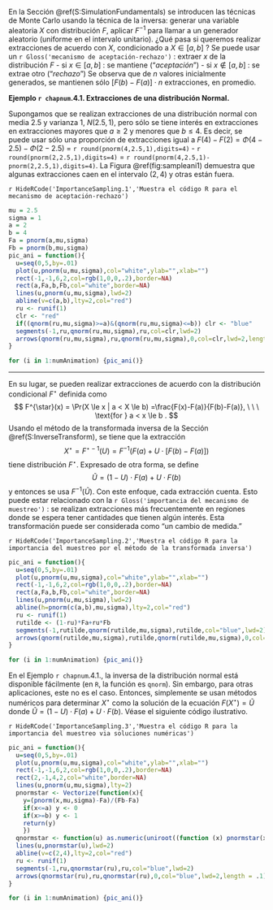 <!-- ## Importancia del muestreo -->

En la Sección \@ref(S:SimulationFundamentals) se introducen las técnicas de Monte Carlo usando la técnica de la inversa: generar una variable aleatoria $X$ con distribución $F$, aplicar $F^{-1}$ para llamar a un generador aleatorio (uniforme en el intervalo unitario). ¿Qué pasa si queremos realizar extracciones de acuerdo con $X$, condicionado a $X\in[a,b]$ ?
Se puede usar un `r Gloss('mecanismo de aceptación-rechazo')` : extraer $x$ de la distribución $F$
- si $x\in[a,b]$ : se mantiene ("*aceptación*")
- si $x\notin[a,b]$ : se extrae otro ("*rechazo*")
Se observa que de $n$ valores inicialmente generados, se mantienen sólo $[F(b)-F(a)]\cdot n$ extracciones, en promedio.

**Ejemplo `r chapnum`.4.1. Extracciones de una distribución Normal.** 

Supongamos que se realizan extracciones de una distribución normal con media 2.5 y varianza 1, $N(2.5,1)$, pero sólo se tiene interés en extracciones en extracciones mayores que $a \ge 2$ y menores que $b \le 4$. Es decir, se puede usar sólo una proporción de extracciones igual a $F(4)-F(2) = \Phi(4-2.5)-\Phi(2-2.5)$ = `r round(pnorm(4,2.5,1),digits=4)` - `r round(pnorm(2,2.5,1),digits=4)` = `r round(pnorm(4,2.5,1)-pnorm(2,2.5,1),digits=4)`. La Figura \@ref(fig:sampleani1) demuestra que algunas extracciones caen en el intervalo $(2,4)$ y otras están fuera.

`r HideRCode('ImportanceSampling.1','Muestra el código R para el mecanismo de aceptación-rechazo')`

```r
mu = 2.5
sigma = 1
a = 2
b = 4
Fa = pnorm(a,mu,sigma)
Fb = pnorm(b,mu,sigma)
pic_ani = function(){
  u=seq(0,5,by=.01)
  plot(u,pnorm(u,mu,sigma),col="white",ylab="",xlab="")
  rect(-1,-1,6,2,col=rgb(1,0,0,.2),border=NA)
  rect(a,Fa,b,Fb,col="white",border=NA)
  lines(u,pnorm(u,mu,sigma),lwd=2)
  abline(v=c(a,b),lty=2,col="red")
  ru <- runif(1)
  clr <- "red"
  if((qnorm(ru,mu,sigma)>=a)&(qnorm(ru,mu,sigma)<=b)) clr <- "blue"
  segments(-1,ru,qnorm(ru,mu,sigma),ru,col=clr,lwd=2)
  arrows(qnorm(ru,mu,sigma),ru,qnorm(ru,mu,sigma),0,col=clr,lwd=2,length = .1)
}
```

</div>

```r
for (i in 1:numAnimation) {pic_ani()}
```

***

En su lugar, se pueden realizar extracciones de acuerdo con la distribución condicional $F^{\star}$ definida como
$$
F^{\star}(x) = \Pr(X \le x | a < X \le b) =\frac{F(x)-F(a)}{F(b)-F(a)}, \ \  \ \text{for } a < x \le b .
$$
Usando el método de la transformada inversa de la Sección \@ref(S:InverseTransform), se tiene que la extracción
$$
X^\star=F^{\star-1}\left( U \right) = F^{-1}\left(F(a)+U\cdot[F(b)-F(a)]\right)
$$
tiene distribución $F^{\star}$. Expresado de otra forma, se define
$$
\tilde{U} = (1-U)\cdot F(a)+U\cdot F(b)
$$
y entonces se usa $F^{-1}(\tilde{U})$. Con este enfoque, cada extracción cuenta.
Esto puede estar relacionado con la `r Gloss('importancia del mecanismo de muestreo')` : se realizan extracciones más frecuentemente en regiones donde se espera tener cantidades que tienen algún interés. Esta transformación puede ser considerada como "un cambio de medida."

`r HideRCode('ImportanceSampling.2','Muestra el código R para la importancia del muestreo por el método de la transformada inversa')`

```r
pic_ani = function(){
  u=seq(0,5,by=.01)
  plot(u,pnorm(u,mu,sigma),col="white",ylab="",xlab="")
  rect(-1,-1,6,2,col=rgb(1,0,0,.2),border=NA)
  rect(a,Fa,b,Fb,col="white",border=NA)
  lines(u,pnorm(u,mu,sigma),lwd=2)
  abline(h=pnorm(c(a,b),mu,sigma),lty=2,col="red")
  ru <- runif(1)
  rutilde <- (1-ru)*Fa+ru*Fb
  segments(-1,rutilde,qnorm(rutilde,mu,sigma),rutilde,col="blue",lwd=2)
  arrows(qnorm(rutilde,mu,sigma),rutilde,qnorm(rutilde,mu,sigma),0,col="blue",lwd=2,length = .1)
}
```

</div>

```r
for (i in 1:numAnimation) {pic_ani()}
```

En el Ejemplo `r chapnum`.4.1., la inversa de la distribución normal está disponible fácilmente (en `R`, la función es `qnorm`). Sin embargo, para otras aplicaciones, este no es el caso. Entonces, simplemente se usan métodos numéricos para determinar $X^\star$ como la solución de la ecuación $F(X^\star) =\tilde{U}$ donde $\tilde{U}=(1-U)\cdot F(a)+U\cdot F(b)$. Véase el siguiente código ilustrativo.

`r HideRCode('ImportanceSampling.3','Muestra el código R para la importancia del muestreo via soluciones numéricas')`

```r
pic_ani = function(){
  u=seq(0,5,by=.01)
  plot(u,pnorm(u,mu,sigma),col="white",ylab="",xlab="")
  rect(-1,-1,6,2,col=rgb(1,0,0,.2),border=NA)
  rect(2,-1,4,2,col="white",border=NA)
  lines(u,pnorm(u,mu,sigma),lty=2)
  pnormstar <- Vectorize(function(x){
    y=(pnorm(x,mu,sigma)-Fa)/(Fb-Fa)
    if(x<=a) y <- 0
    if(x>=b) y <- 1
    return(y)
    })
  qnormstar <- function(u) as.numeric(uniroot((function (x) pnormstar(x) - u), lower = 2, upper = 4)[1])
  lines(u,pnormstar(u),lwd=2)
  abline(v=c(2,4),lty=2,col="red")
  ru <- runif(1)
  segments(-1,ru,qnormstar(ru),ru,col="blue",lwd=2)
  arrows(qnormstar(ru),ru,qnormstar(ru),0,col="blue",lwd=2,length = .1)
}
```

</div>

```r
for (i in 1:numAnimation) {pic_ani()}
```

